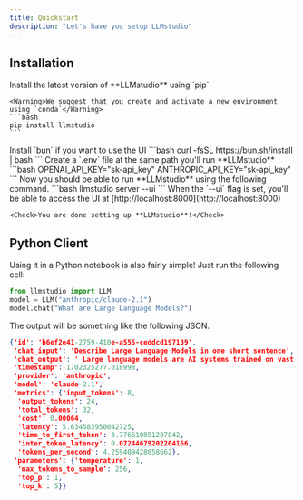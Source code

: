 ```yaml
---
title: Quickstart
description: "Let's have you setup LLMstudio"
---
```



## Installation

<Steps>
  <Step>
    Install the latest version of **LLMstudio** using `pip`

    <Warning>We suggest that you create and activate a new environment using `conda`</Warning>
    ```bash
    pip install llmstudio
    ```
  </Step>
  <Step >
    Install `bun` if you want to use the UI
    ```bash
    curl -fsSL https://bun.sh/install | bash
    ```
  </Step>
  <Step>
    Create a `.env` file at the same path you'll run **LLMstudio**
    ```bash
    OPENAI_API_KEY="sk-api_key"
    ANTHROPIC_API_KEY="sk-api_key"
    ```
  </Step>
  <Step>
    Now you should be able to run **LLMstudio** using the following command.
    ```bash
    llmstudio server --ui
    ```
    When the `--ui` flag is set, you'll be able to access the UI at [http://localhost:8000](http://localhost:8000)

    <Check>You are done setting up **LLMstudio**!</Check>
  </Step>
</Steps>

## Python Client

Using it in a Python notebook is also fairly simple! Just run the following cell:

```python
from llmstudio import LLM
model = LLM("anthropic/claude-2.1")
model.chat("What are Large Language Models?")
```

The output will be something like the following JSON.

```json
{'id': 'b6ef2e41-2759-410e-a555-ceddcd197139',
 'chat_input': 'Describe Large Language Models in one short sentence',
 'chat_output': ' Large language models are AI systems trained on vast amounts of text data to generate human-like text and power language applications.',
 'timestamp': 1702325277.018998,
 'provider': 'anthropic',
 'model': 'claude-2.1',
 'metrics': {'input_tokens': 8,
  'output_tokens': 24,
  'total_tokens': 32,
  'cost': 0.00064,
  'latency': 5.634583950042725,
  'time_to_first_token': 3.776610851287842,
  'inter_token_latency': 0.07244679202204166,
  'tokens_per_second': 4.259409428058662},
 'parameters': {'temperature': 1,
  'max_tokens_to_sample': 256,
  'top_p': 1,
  'top_k': 5}}
```